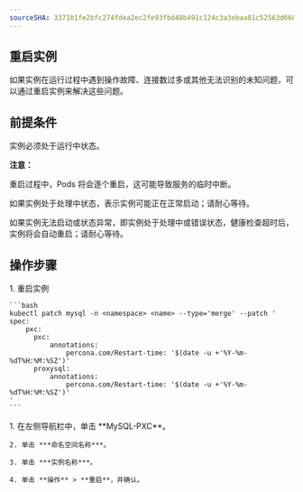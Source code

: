 ```yaml
---
sourceSHA: 3371b1fe2bfc274fdea2ec2fe93fbd48b491c124c3a3ebaa81c52563d6682b38
---
```


## 重启实例

如果实例在运行过程中遇到操作故障、连接数过多或其他无法识别的未知问题，可以通过重启实例来解决这些问题。

## 前提条件

实例必须处于运行中状态。

**注意：**

重启过程中，Pods 将会逐个重启，这可能导致服务的临时中断。

如果实例处于处理中状态，表示实例可能正在正常启动；请耐心等待。

如果实例无法启动或状态异常，即实例处于处理中或错误状态，健康检查超时后，实例将会自动重启；请耐心等待。

## 操作步骤

<Tabs>
  <Tab label="CLI">
    1. 重启实例

    ```bash
    kubectl patch mysql -n <namespace> <name> --type='merge' --patch '
    spec:
        pxc:
          pxc:
              annotations:
                  percona.com/Restart-time: '$(date -u +'%Y-%m-%dT%H:%M:%SZ')'
          proxysql:
              annotations:
                  percona.com/Restart-time: '$(date -u +'%Y-%m-%dT%H:%M:%SZ')'    
    '
    ```
  </Tab>

  <Tab label="Web Console">
    1. 在左侧导航栏中，单击 **MySQL-PXC**。

    2. 单击 ***命名空间名称***。

    3. 单击 ***实例名称***。

    4. 单击 **操作** > **重启**，并确认。
  </Tab>
</Tabs>
